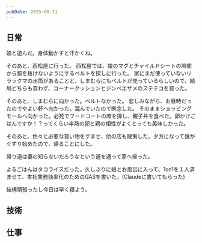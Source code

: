 ```yaml
---
pubDate: 2025-08-11
---
```



## 日常

娘と遊んだ。身体動かすと汗かくね。

そのあと、西松屋に行った。
西松屋では、娘のマグとチャイルドシートの隙間から腕を抜けないようにするベルトを探しに行った。
家にまだ使っていないリラックマの水筒があることと、しまむらにもベルトが売っているらしいので、結局どちらも買わず、コーナークッションとジンベエザメのステテコを買った。

そのあと、しまむらに向かった。ベルトなかった。
悲しみながら、お昼時だったのでやよい軒へ向かった。混んでいたので断念した。
そのままショッピングモールへ向かった。必死でフードコートの席を探し、親子丼を食べた。卵かけごはんですか！？ってくらい半熟の卵と鶏の相性がよくとっても美味しかった。

そのあと、色々と必要な買い物をすませ、他の店も散策した。夕方になって娘がぐずり始めたので、帰ることにした。

帰り道は妻の知らないだろうなという道を通って家へ帰った。

よるごはんはタコライスだった。久しぶりに娘とお風呂に入って、1on1を１人済ませて、本社業務効率化のためのGASを書いた。(Claudeに書いてもらった)

結構頑張ったし今日は早く寝よう。


## 技術


## 仕事

